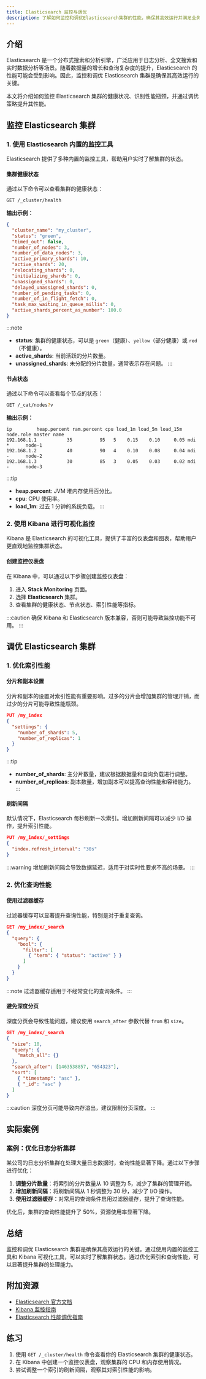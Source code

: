 ```yaml
---
title: Elasticsearch 监控与调优
description: 了解如何监控和调优Elasticsearch集群的性能，确保其高效运行并满足业务需求。
---
```


## 介绍

Elasticsearch 是一个分布式搜索和分析引擎，广泛应用于日志分析、全文搜索和实时数据分析等场景。随着数据量的增长和查询复杂度的提升，Elasticsearch 的性能可能会受到影响。因此，监控和调优 Elasticsearch 集群是确保其高效运行的关键。

本文将介绍如何监控 Elasticsearch 集群的健康状况、识别性能瓶颈，并通过调优策略提升其性能。

## 监控 Elasticsearch 集群

### 1. 使用 Elasticsearch 内置的监控工具

Elasticsearch 提供了多种内置的监控工具，帮助用户实时了解集群的状态。

#### 集群健康状态

通过以下命令可以查看集群的健康状态：

```bash
GET /_cluster/health
```

**输出示例：**

```json
{
  "cluster_name": "my_cluster",
  "status": "green",
  "timed_out": false,
  "number_of_nodes": 3,
  "number_of_data_nodes": 3,
  "active_primary_shards": 10,
  "active_shards": 20,
  "relocating_shards": 0,
  "initializing_shards": 0,
  "unassigned_shards": 0,
  "delayed_unassigned_shards": 0,
  "number_of_pending_tasks": 0,
  "number_of_in_flight_fetch": 0,
  "task_max_waiting_in_queue_millis": 0,
  "active_shards_percent_as_number": 100.0
}
```

:::note
- **status**: 集群的健康状态，可以是 `green`（健康）、`yellow`（部分健康）或 `red`（不健康）。
- **active_shards**: 当前活跃的分片数量。
- **unassigned_shards**: 未分配的分片数量，通常表示存在问题。
:::

#### 节点状态

通过以下命令可以查看每个节点的状态：

```bash
GET /_cat/nodes?v
```

**输出示例：**

```plaintext
ip         heap.percent ram.percent cpu load_1m load_5m load_15m node.role master name
192.168.1.1           35          95   5    0.15    0.10     0.05 mdi       *      node-1
192.168.1.2           40          90   4    0.10    0.08     0.04 mdi       -      node-2
192.168.1.3           30          85   3    0.05    0.03     0.02 mdi       -      node-3
```

:::tip
- **heap.percent**: JVM 堆内存使用百分比。
- **cpu**: CPU 使用率。
- **load_1m**: 过去 1 分钟的系统负载。
:::

### 2. 使用 Kibana 进行可视化监控

Kibana 是 Elasticsearch 的可视化工具，提供了丰富的仪表盘和图表，帮助用户更直观地监控集群状态。

#### 创建监控仪表盘

在 Kibana 中，可以通过以下步骤创建监控仪表盘：

1. 进入 **Stack Monitoring** 页面。
2. 选择 **Elasticsearch** 集群。
3. 查看集群的健康状态、节点状态、索引性能等指标。

:::caution
确保 Kibana 和 Elasticsearch 版本兼容，否则可能导致监控功能不可用。
:::

## 调优 Elasticsearch 集群

### 1. 优化索引性能

#### 分片和副本设置

分片和副本的设置对索引性能有重要影响。过多的分片会增加集群的管理开销，而过少的分片可能导致性能瓶颈。

```json
PUT /my_index
{
  "settings": {
    "number_of_shards": 5,
    "number_of_replicas": 1
  }
}
```

:::tip
- **number_of_shards**: 主分片数量，建议根据数据量和查询负载进行调整。
- **number_of_replicas**: 副本数量，增加副本可以提高查询性能和容错能力。
:::

#### 刷新间隔

默认情况下，Elasticsearch 每秒刷新一次索引。增加刷新间隔可以减少 I/O 操作，提升索引性能。

```json
PUT /my_index/_settings
{
  "index.refresh_interval": "30s"
}
```

:::warning
增加刷新间隔会导致数据延迟，适用于对实时性要求不高的场景。
:::

### 2. 优化查询性能

#### 使用过滤器缓存

过滤器缓存可以显著提升查询性能，特别是对于重复查询。

```json
GET /my_index/_search
{
  "query": {
    "bool": {
      "filter": [
        { "term": { "status": "active" } }
      ]
    }
  }
}
```

:::note
过滤器缓存适用于不经常变化的查询条件。
:::

#### 避免深度分页

深度分页会导致性能问题，建议使用 `search_after` 参数代替 `from` 和 `size`。

```json
GET /my_index/_search
{
  "size": 10,
  "query": {
    "match_all": {}
  },
  "search_after": [1463538857, "654323"],
  "sort": [
    { "timestamp": "asc" },
    { "_id": "asc" }
  ]
}
```

:::caution
深度分页可能导致内存溢出，建议限制分页深度。
:::

## 实际案例

### 案例：优化日志分析集群

某公司的日志分析集群在处理大量日志数据时，查询性能显著下降。通过以下步骤进行优化：

1. **调整分片数量**：将索引的分片数量从 10 调整为 5，减少了集群的管理开销。
2. **增加刷新间隔**：将刷新间隔从 1 秒调整为 30 秒，减少了 I/O 操作。
3. **使用过滤器缓存**：对常用的查询条件启用过滤器缓存，提升了查询性能。

优化后，集群的查询性能提升了 50%，资源使用率显著下降。

## 总结

监控和调优 Elasticsearch 集群是确保其高效运行的关键。通过使用内置的监控工具和 Kibana 可视化工具，可以实时了解集群状态。通过优化索引和查询性能，可以显著提升集群的处理能力。

## 附加资源

- [Elasticsearch 官方文档](https://www.elastic.co/guide/en/elasticsearch/reference/current/index.html)
- [Kibana 监控指南](https://www.elastic.co/guide/en/kibana/current/monitoring.html)
- [Elasticsearch 性能调优指南](https://www.elastic.co/blog/performance-considerations-elasticsearch-indexing)

## 练习

1. 使用 `GET /_cluster/health` 命令查看你的 Elasticsearch 集群的健康状态。
2. 在 Kibana 中创建一个监控仪表盘，观察集群的 CPU 和内存使用情况。
3. 尝试调整一个索引的刷新间隔，观察其对索引性能的影响。